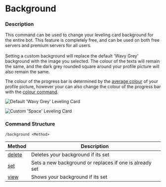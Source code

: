 # Background

### Description

This command can be used to change your leveling card background for the entire bot. This feature is completely free, and can be used on both free servers and premium servers for all users.\
\
Setting a custom background will replace the default 'Wavy Grey' background with the image you selected. The colour of the texts will remain the same, and the dark grey rounded square around your profile picture will also remain the same.&#x20;

The colour of the progress bar is determined by the [average colour](https://matkl.github.io/average-color/) of your profile picture, however your can also change the colour of the progress bar with the [colour command](../colour.md).

![Default 'Wavy Grey' Leveling Card](https://cdn.discordapp.com/attachments/952517247967051776/1094539785219080262/level-card.png)

![Custom 'Space' Leveling Card](https://cdn.discordapp.com/attachments/952517247967051776/1094542080715542598/level-card.png)

### Command Structure

```
/background <Method>
```

| Method              | Description                                             |
| ------------------- | ------------------------------------------------------- |
| [delete](delete.md) | Deletes your background if its set                      |
| [set](set.md)       | Sets a new background or replaces if one is already set |
| [view](view.md)     | Shows your background if its set                        |
